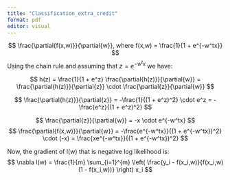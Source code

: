 ```yaml
---
title: "Classification_extra_credit"
format: pdf
editor: visual
---
```



$$ 
\frac{\partial{f(x,w)}}{\partial{w}}, where f(x,w) = \frac{1}{1 + e^{-w^tx}}
$$ 
Using the chain rule and assuming that $z = e^{-w^tx}$ we have:

$$
h(z) = \frac{1}{1 + e^z} 
\frac{\partial{h(z)}}{\partial{w}} = \frac{\partial{h(z)}}{\partial{z}} \cdot \frac{\partial{z}}{\partial{w}} 
$$

$$
\frac{\partial{h(z)}}{\partial{z}} = -\frac{1}{(1 + e^z)^2} \cdot e^z = -\frac{e^z}{(1 + e^z)^2} 
$$

$$
\frac{\partial{z}}{\partial{w}} = -x \cdot e^{-w^tx} 
$$
$$
\frac{\partial{f(x,w)}}{\partial{w}} = -\frac{e^{-w^tx}}{(1 + e^{-w^tx})^2} \cdot (-x) = \frac{xe^{-w^tx}}{(1 + e^{-w^tx})^2}
$$

Now, the gradient of l(w) that is negative log likelihood is:
$$
\nabla l(w) = \frac{1}{m} \sum_{i=1}^{m} \left( \frac{y_i - f(x_i,w)}{f(x_i,w)(1 - f(x_i,w))} \right) x_i
$$